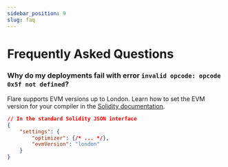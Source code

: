 ```yaml
---
sidebar_position: 9
slug: faq
---
```


# Frequently Asked Questions

### Why do my deployments fail with error `invalid opcode: opcode 0x5f not defined`?

Flare supports EVM versions up to London. Learn how to set the EVM version for your compiler in the [Solidity documentation](https://docs.soliditylang.org/en/latest/using-the-compiler.html#setting-the-evm-version-to-target).

```json
// In the standard Solidity JSON interface
{
    "settings": {
        "optimizer": {/* ... */},
        "evmVersion": "london"
    }
}
```

